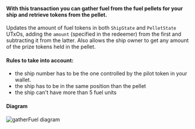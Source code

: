 
#### With this transaction you can gather fuel from the fuel pellets for your ship and retrieve tokens from the pellet.

Updates the amount of fuel tokens in both `ShipState` and `PelletState` UTxOs, adding the `amount` (specified in the redeemer) from the first and subtracting it from the latter. Also allows the ship owner to get any amount of the prize tokens held in the pellet.

#### Rules to take into account:

- the ship number has to be the one controlled by the pilot token in your wallet.
- the ship has to be in the same position than the pellet
- the ship can't have more than 5 fuel units

#### Diagram

![gatherFuel diagram](/txs/gather-fuel.png)